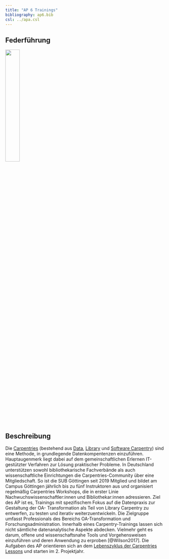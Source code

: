 ```yaml
---
title: "AP 6 Trainings"
bibliography: ap6.bib
csl: ../apa.csl
---
```


## Federführung

![](../images/SUB_centered_cmyk.png){width=30%}

## Beschreibung

Die [Carpentries](https://carpentries.org/) (bestehend aus [Data](https://datacarpentry.org/), [Library](https://librarycarpentry.org/) und [Software Carpentry](https://software-carpentry.org/)) sind eine Methode, in grundlegende Datenkompentenzen einzuführen. Hauptaugenmerk liegt dabei auf dem gemeinschaftlichen Erlernen IT-gestützter Verfahren zur Lösung praktischer Probleme. In Deutschland unterstützen sowohl bibliothekarische Fachverbände als auch wissenschaftliche Einrichtungen die Carpentries-Community über eine Mitgliedschaft. So ist die SUB Göttingen seit 2019 Mitglied und bildet am Campus Göttingen jährlich bis zu fünf Instruktoren aus und organisiert regelmäßig Carpentries Workshops, die in erster Linie Nachwuchswissenschaftler:innen und Bibliothekar:innen adressieren. Ziel des AP ist es, Trainings mit spezifischem Fokus auf die Datenpraxis zur Gestaltung der OA- Transformation als Teil von Library Carpentry zu entwerfen, zu testen und iterativ weiterzuentwickeln. Die Zielgruppe umfasst Professionals des Bereichs OA-Transformation und Forschungsadministration. Innerhalb eines Carpentry-Trainings lassen sich nicht sämtliche datenanalytische Aspekte abdecken. Vielmehr geht es darum, offene und wissenschaftsnahe Tools und Vorgehensweisen einzuführen und deren Anwendung zu erproben [@Wilson2017]. Die Aufgaben des AP orientieren sich an dem [Lebenszyklus der Carpentries Lessons](https://cdh.carpentries.org/the-lesson-life-cycle.html#where-to-start) und starten im 2. Projektjahr.